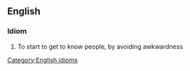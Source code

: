 ==English==
===Idiom===
# To start to get to know people, by avoiding awkwardness
[[Category;English idioms]]